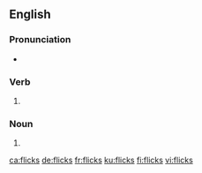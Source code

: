 ==English==

===Pronunciation===
* {{IPA|/flɪks/|lang=en}}

===Verb===
{{head|en|verb form}}

# {{en-third-person singular of|flick}}

===Noun===
{{head|en|noun plural form}}

# {{plural of|flick|lang=en}}

[[ca:flicks]]
[[de:flicks]]
[[fr:flicks]]
[[ku:flicks]]
[[fi:flicks]]
[[vi:flicks]]